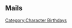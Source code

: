 ==Mails==
{{Mails by Category Table|Shikanoin Heizou Mails|noheader=1}}
[[Category:Character Birthdays]]